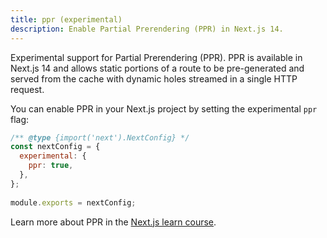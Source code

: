 ```yaml
---
title: ppr (experimental)
description: Enable Partial Prerendering (PPR) in Next.js 14.
---
```


Experimental support for Partial Prerendering (PPR). PPR is available in Next.js 14 and allows static portions of a route to be pre-generated and served from the cache with dynamic holes streamed in a single HTTP request.

You can enable PPR in your Next.js project by setting the experimental `ppr` flag:

```js filename="next.config.js"
/** @type {import('next').NextConfig} */
const nextConfig = {
  experimental: {
    ppr: true,
  },
};
 
module.exports = nextConfig;
```

Learn more about PPR in the [Next.js learn course](/learn/dashboard-app/partial-prerendering).
